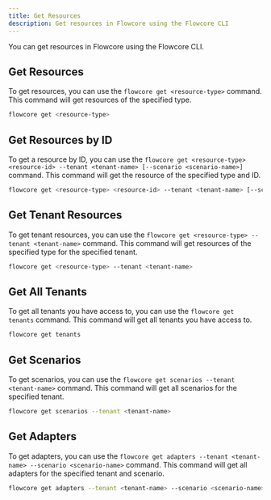 ```yaml
---
title: Get Resources
description: Get resources in Flowcore using the Flowcore CLI
---
```


You can get resources in Flowcore using the Flowcore CLI.

## Get Resources

To get resources, you can use the `flowcore get <resource-type>` command. This command will get resources of the specified type.

```sh
flowcore get <resource-type>
```

## Get Resources by ID

To get a resource by ID, you can use the `flowcore get <resource-type> <resource-id> --tenant <tenant-name> [--scenario <scenario-name>]` command. This command will get the resource of the specified type and ID.

```sh
flowcore get <resource-type> <resource-id> --tenant <tenant-name> [--scenario <scenario-name>]
```

## Get Tenant Resources

To get tenant resources, you can use the `flowcore get <resource-type> --tenant <tenant-name>` command. This command will get resources of the specified type for the specified tenant.

```sh
flowcore get <resource-type> --tenant <tenant-name>
```

## Get All Tenants

To get all tenants you have access to, you can use the `flowcore get tenants` command. This command will get all tenants you have access to.

```sh
flowcore get tenants
```

## Get Scenarios

To get scenarios, you can use the `flowcore get scenarios --tenant <tenant-name>` command. This command will get all scenarios for the specified tenant.

```sh
flowcore get scenarios --tenant <tenant-name>
```

## Get Adapters

To get adapters, you can use the `flowcore get adapters --tenant <tenant-name> --scenario <scenario-name>` command. This command will get all adapters for the specified tenant and scenario.

```sh
flowcore get adapters --tenant <tenant-name> --scenario <scenario-name>
```
